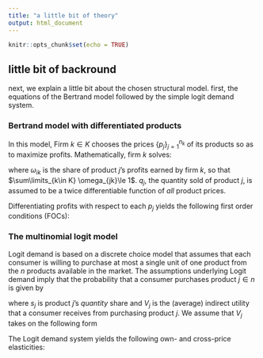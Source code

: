 ```yaml
---
title: "a little bit of theory"
output: html_document
---
```


```r
knitr::opts_chunk$set(echo = TRUE)
```

## little bit of backround 
next, we explain a little bit about the chosen structural model. first, the equations 
of the Bertrand model followed by the simple logit demand system.

### Bertrand model with differentiated products  

In this model, Firm $k \in K$ chooses the prices $\{p_j\}_{j=1}^{n_k}$ of its
products so as to maximize profits. Mathematically, firm $k$ solves:

\begin{align*}
\max_{\{p_j\}_{j=1}^{n_k}} &\sum_{j=1}^{n_k}(\omega_{jk})(p_j - c_j)q_j,
\end{align*}

where $\omega_{ik}$ is the share of product $j$'s profits earned by firm $k$,
so that $\sum\limits_{k\in K} \omega_{jk}\le 1$. $q_j$, the quantity sold of product $j$,  is assumed to
be a twice differentiable function of *all* product prices.

Differentiating profits with respect to each $p_j$  yields the following first order conditions (FOCs):

\begin{align*}
  \partial p_j&\equiv \omega_{jk}q_j +\sum_{j=1}^{n}\omega_{jk}( p_j - c_j)\frac{\partial q_j}{\partial
    p_j}=0& \mbox{ for all $j\in n_k$} 
\end{align*}



### The multinomial logit model  
Logit demand is based on a discrete choice model
that assumes that each consumer is
willing to purchase at most a single unit of one product from the
$n$ products available in the market. The assumptions underlying
Logit demand imply that the probability that a consumer
purchases product $j \in n$ is given by

\begin{align*}
  s_j=& \frac{\exp(V_j)}{\sum\limits_{k \in n}\exp(V_k)},&
\end{align*}

where  $s_j$ is product $j$'s *quantity* share and
    $V_j$ is the (average) indirect utility that a consumer
    receives from purchasing product $j$. We assume that $V_j$ takes on
    the following form
    
\begin{align*}
  V_j=&\delta_j + \alpha p_j,&\alpha<0.
\end{align*}


The Logit demand system yields the following own- and cross-price elasticities:
\begin{align*}
  \epsilon_{ii}=&\alpha (1-s_i)p_i \\
  \epsilon_{ij}=&-\alpha s_jp_j
\end{align*}
  